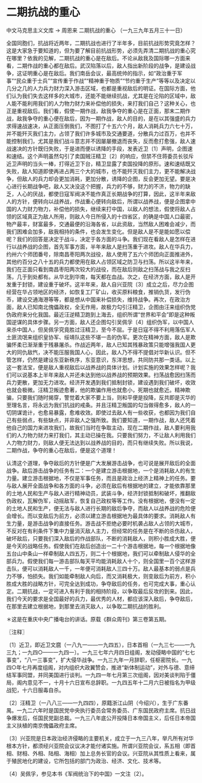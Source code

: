 # 二期抗战的重心

中文马克思主义文库 -> 周恩来
二期抗战的重心
（一九三九年五月三十一日）

全国同胞们，抗战将近两年，二期抗战也进行了半年多，目前抗战形势究竟怎样？这是大家急于要知道的，但为要了解目前抗战形势，必须先弄清二期抗战的重心究在哪里？依我的见解，二期抗战的重心是在敌后。不论从敌我及国际哪一方面来看，二期作战的重心都在敌后。武汉陷落以后，敌人指出新阶段的战争，是建设战争，这证明重心是在敌后。我们南岳会议，最高统帅的指示，如“政治重于军事”“民众重于士兵”“宣传重于作战”“精神重于物质”“节约重于生产”等等以及决定以几分之几的人力兵力财力深入游击区域，也都是重视敌后的明证。在国际方面，他们认为我们失去这样多的大城市，还能不能继续抗战，尤其是在沦陷的区域中，敌人能不能利用我们的人力物力财力来补偿他的损失，来打我们自己？这种关心，也正是重视敌后。我们看，假使一期作战，敌我争夺的重心是在正面，那末二期作战，敌我争夺的重心便在敌后，因为一期作战，敌人的目的，是在以其强盛的兵力求得速战速决，从正面压倒我们，不图打了十五六个月，敌人消耗兵力六七十万，并不能歼灭我们主力，占领了我们许多城市及交通要道，分散兵力过百万，也并不能控制我们，尤其是我们战斗意志并不因屡屡撤退而丧失，反而愈打愈强，敌人速战速决的方针既归失败，于是进而便以诱降的手段，发表近卫〔1〕声明，企图速和速结。这个声明虽然勾引了卖国贼汪精卫〔2〕的响应，但禁不住蒋委员长驳斥近卫声明的当头一棒，打得近卫下台，精卫显露了卖国投降的原形。速和速结既又失败，敌人知道即使再进占两三个大的城市，也不能歼灭我们主力，更不能解决战争，但敌人的兵力却会更加消耗，更加分散，诱降的企图，反会更加无望。要是决心进行长期战争吧，敌人又决没这个把握，兵力的不够，财力的不济，物力的缺乏，人心的厌战，都使日寇军阀决不能作真正长期战争的打算，因此，这半年来敌人的方针，便转向以战养战，作战重心便转向敌后，所谓以战养战，便是企图拿中国的人力财力物力，补偿他的损失，继续来打中国，以敌人的想法，假使将敌人占领的区域真正为敌人所用，则敌人今日所侵入的十四省区，的确是中国人口最密，物产最丰，财富最多，交通最便的沿海各省，以此资敌，当然敌人困难会减少，而我们困难会加多，敌我相持的条件，也会发生变化。但是敌人是不是能如愿以偿呢？我们的回答是决定于战斗，决定于各方面的斗争。我们现在看敌人是怎样在进行以战养战的企图，首先军事方面，半年来敌人是扫荡重于进攻。敌人在华兵力，约卅六个师团番号，除南昌枣阳两次战役，敌人使用了五六个师团向正面推进外，其他约百分之八十五的兵力都使用在敌人占领区域之防卫与扫荡。所以这半年来，我们在正面只看到南昌枣阳两次较大的战役，而在敌后则敌之扫荡战与我之反扫荡，几于到处都有。从华北到华南，每天都在血战。次之，在经济方面，敌人是开发重于封锁，建设重于破坏。这半年来，敌人自兴亚院〔3〕成立之后，尽力企图经营在华占领地区的经济，如恢复工厂矿山，收买原料粮食，推销仇货，发行伪币，建设交通海港等等，都是想从中国来补偿损失，维持战争。再次，在政治方面，敌人已知南北傀儡政权，全无作用，故极力勾引汪精卫，企图由汪来组织伪党伪政府来分化我国。最近汪逆精卫跑到上海去，组织所谓“世界和平会”即是这种叛国逆谋的具体步骤。另一方面，敌人还企图勾引吴佩孚〔4〕组织伪军，以中国人来杀中国人，但吴佩孚究竟胜过汪精卫，至今不屈。于是日寇不得不利用落伍军人土匪流氓来组织皇协军、绥靖队这些不堪一击的伪军。更次在精神方面，敌人是欺骗怀柔已渐渐重于残暴屠杀。作战近两年，敌人已知其残暴政策只能增强我国人更大的同仇敌忾，决不能压服我国人心，因此，敌人乃不得不提倡对华新认识。但不管怎样，仍然是建设东亚新秩序，东亚意识，东洋思想，共同防共那一类话。以上这一套法宝，便是敌人重视敌后以战养战的具体计划。计划实施的效果怎样呢？我们可以说基本上半年来敌人并还未达到他以战养战的预期效果。扫荡战愈因扫荡而兵力更散，更加无力进攻。经济开发遇到我们抵制封锁，建设遇到我们破坏，收效也就会极微。汪精卫叛迹愈著，他的欺骗作用也就愈小，死期也就愈近。精神欺骗，只要我们随时揭穿，警觉着大家不要上当，则和平便是投降，反共即是灭华的至理名言，将永远为我们抗战的戒条。并且汪精卫叛国的勾当做得愈多，敌人的一切阴谋诡计，也愈易暴露，愈难收效。即使过去敌人有一些收获，也都因为我们自己有些弱点，有些缺点，并非敌人之强所致。我们要知道，一期作战，敌人还凭着他自己的国力来进攻我们，故我们当时在争取主动，现在二期作战，敌人要利用我们的人力物力财力来打我们，其主动已操在我。只要我们努力，不让敌人利用我们人力物力财力，则敌人便无法达到以战养战的目的，而只有继续失败。所以我说，二期作战，争夺的重心在敌后，便是这个道理！ 

认清这个道理，争夺敌后的方针便是广大发展游击战争，也可说是展开敌后的全面战争。敌后游击战争的任务有二：一个是建立游击根据地，一个是消耗敌人的有生力量。建立游击根据地，不仅是军事任务，而且是政治上经济上精神上的任务。要与敌人展开全面战争和各方面的斗争，必须在敌后有根据地的建立，才能依靠那里的土地人民和生产与敌人进行精神动员，武装斗争，经济封锁抵制和破坏，推翻敌伪政权，瓦解伪军，动摇敌军，恢复自己政权等等工作。没有根据地，便没有一定的土地人民和生产，便无法与敌人进行长期的敌后争夺，而敌人以战养战的危险便会增长。而以变敌后为前方，必须以建立游击根据地为最具体的要求。消耗敌人有生力量，是游击战争的直接任务。游击战不拒绝必要时机袭占敌人占领的大城市，不反对在有利条件下集中力量消灭敌人主力，但经常的任务是在不断的杀伤敌人，破坏敌后，只要我们深入敌后的作战部队，不断的消耗敌人，则积小胜成大胜，便是今天的战略任务。假使我们在敌后创造出一二十个游击根据地，每一个根据地像五台山中条山一样牵制敌人四五万，则二十个根据地，我们可以牵制敌人侵华的全部兵力。假使我们每一游击部队每天平均能消耗敌人十个，则全国里一百个这样游击队，便可以消耗敌人一千，一年便可消耗敌人三四十万。敌人最基本的弱点是兵力不够，怕损失。我们如能牵制敌人向后，而又消耗极大，则变敌后为前方，积小胜成大胜的战略方针，可完全达到成功，争夺敌后的任务，也可完成大事，重心认定。二期抗战，一定可进入有利于我的相持阶段，以争取最后反攻的到来。因此，我们今天的要求是全国最好的兵力，最优秀的人材，都应该深入敌后，争夺敌后，在那里去建立根据地，到那里去消灭敌人，以争取二期抗战的胜利。 

＊这是在重庆中央广播电台的讲话。原载《群众周刊》第三卷第五期。

〖注释〗 

〔1〕近卫，即近卫文麿（一八九一——一九四五），日本首相（一九三七——一九三九；一九四○——一九四一〕。一九三七年六月四日组阁，发动侵略中国的“七七事变”，“八一三事变”，扩大侵华战争。一九三九年一月辞职，任枢密院长。一九四○年七月再度组阁，对内组织大政翼赞会，推进“新体制运动”，对外与德、意缔结军事同盟，并同美国进行谈判。一九四一年七月第三次组阁，因对美谈判陷于僵局，阁内意见不一，十月十六日宣布总辞职。一九四五年十二月六日被指名为甲级战犯，十六日服毒自杀。 

〔2〕汪精卫（一八八三——一九四四），原籍浙江山阴（今绍兴），生于广东番禺。一九二六年时是国民党中央执行委员会常务委员、广东国民政府主席。抗日战争爆发后，任国民党副总裁。一九三八年底公开投降日本帝国主义，后任日本帝国主义扶植的南京傀儡政府主席。 

〔3〕兴亚院是日本政治经济侵略的主要机关，成立于一九三八年，举凡所有对华根本方针，都须经兴亚院会议议决才能付诸实施。所谓兴亚院会议，系五相（即首相、财相、外相、陆相、海相）加上总务长官的会议。兴亚院从其性质上看来，属于殖民地化的建设，它所包括的部门为政治、经济、文化、技术等。 

〔4〕吴佩孚，参见本书《军阀统治下的中国》一文注〔2〕。

